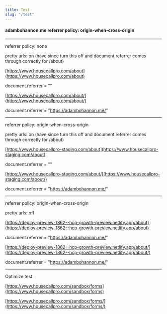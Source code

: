 ```yaml
---
title: Test
slug: "/test"
---
```


#### adambohannon.me referrer policy: origin-when-cross-origin

---

referrer policy: none

pretty urls: on (have since turn this off and document.referrer comes through correctly for /about)

[https://www.housecallpro.com/about](https://www.housecallpro.com/about)

document.referrer = ""

[https://www.housecallpro.com/about/](https://www.housecallpro.com/about/)

document.referrer = "https://adambohannon.me/"

---

referrer policy: origin-when-cross-origin

pretty urls: on (have since turn this off and document.referrer comes through correctly for /about)

[https://www.housecallpro-staging.com/about](https://www.housecallpro-staging.com/about)

document.referrer = ""

[https://www.housecallpro-staging.com/about/](https://www.housecallpro-staging.com/about/)

document.referrer = "https://adambohannon.me/"

---

referrer policy: origin-when-cross-origin

pretty urls: off

[https://deploy-preview-1862--hcp-growth-preview.netlify.app/about](https://deploy-preview-1862--hcp-growth-preview.netlify.app/about)

document.referrer = "https://adambohannon.me/"

[https://deploy-preview-1862--hcp-growth-preview.netlify.app/about/](https://deploy-preview-1862--hcp-growth-preview.netlify.app/about/)

document.referrer = "https://adambohannon.me/"

---

Optimize test

[https://www.housecallpro.com/sandbox/forms](https://www.housecallpro.com/sandbox/forms)

[https://www.housecallpro.com/sandbox/forms/](https://www.housecallpro.com/sandbox/forms/)
